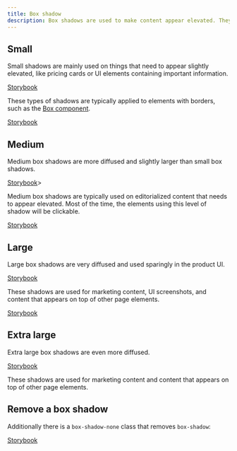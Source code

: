 ```yaml
---
title: Box shadow
description: Box shadows are used to make content appear elevated. They are typically applied to containers of content that users need to pay attention to or content that appears on top of (overlapping) other elements on the page (like a pop-over or modal).
---
```


## Small

Small shadows are mainly used on things that need to appear slightly elevated, like pricing cards or UI elements containing important information.

[Storybook](https://primer.style/css/storybook/?path=/story/utilities-shadow--small)

These types of shadows are typically applied to elements with borders, such as the [Box component](/components/box).

[Storybook](https://primer.style/css/storybook/?path=/story/utilities-shadow--small-example)

## Medium

Medium box shadows are more diffused and slightly larger than small box shadows.

[Storybook](https://primer.style/css/storybook/?path=/story/utilities-shadow--medium)>

Medium box shadows are typically used on editorialized content that needs to appear elevated. Most of the time, the elements using this level of shadow will be clickable.

[Storybook](https://primer.style/css/storybook/?path=/story/utilities-shadow--medium-example)

## Large

Large box shadows are very diffused and used sparingly in the product UI.

[Storybook](https://primer.style/css/storybook/?path=/story/utilities-shadow--large)

These shadows are used for marketing content, UI screenshots, and content that appears on top of other page elements.

[Storybook](https://primer.style/css/storybook/?path=/story/utilities-shadow--large-example)

## Extra large

Extra large box shadows are even more diffused.

[Storybook](https://primer.style/css/storybook/?path=/story/utilities-shadow--extra-large)

These shadows are used for marketing content and content that appears on top of other page elements.

## Remove a box shadow

Additionally there is a `box-shadow-none` class that removes `box-shadow`:

[Storybook](https://primer.style/css/storybook/?path=/story/utilities-shadow--none)
